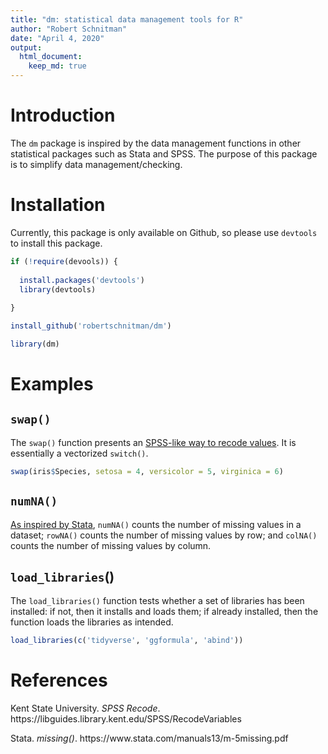 ```yaml
---
title: "dm: statistical data management tools for R"
author: "Robert Schnitman"
date: "April 4, 2020"
output: 
  html_document:
    keep_md: true
---
```


# Introduction

The `dm` package is inspired by the data management functions in other statistical packages such as Stata and SPSS. The purpose of this package is to simplify data management/checking.

# Installation

Currently, this package is only available on Github, so please use `devtools` to install this package.

```r
if (!require(devools)) {
  
  install.packages('devtools')
  library(devtools)
  
}

install_github('robertschnitman/dm')
```

```r
library(dm)
```


# Examples

## `swap()`

The `swap()` function presents an [SPSS-like way to recode values](https://libguides.library.kent.edu/SPSS/RecodeVariables). It is essentially a vectorized `switch()`.

```r
swap(iris$Species, setosa = 4, versicolor = 5, virginica = 6)
```

## `numNA()`

[As inspired by Stata](https://www.stata.com/manuals13/m-5missing.pdf), `numNA()` counts the number of missing values in a dataset; `rowNA()` counts the number of missing values by row; and `colNA()` counts the number of missing values by column.

[^1]: 

```r
numNA(airquality) # Total number of missing values.
rowNA(airquality) # Number of missing values by row.
colNA(airquality) # Number of missing values by column.
```

## `load_libraries`()

The `load_libraries()` function tests whether a set of libraries has been installed: if not, then it installs and loads them; if already installed, then the function loads the libraries as intended.

```r
load_libraries(c('tidyverse', 'ggformula', 'abind'))
```

# References

Kent State University. *SPSS Recode*. https://libguides.library.kent.edu/SPSS/RecodeVariables

Stata. *missing()*. https://www.stata.com/manuals13/m-5missing.pdf
